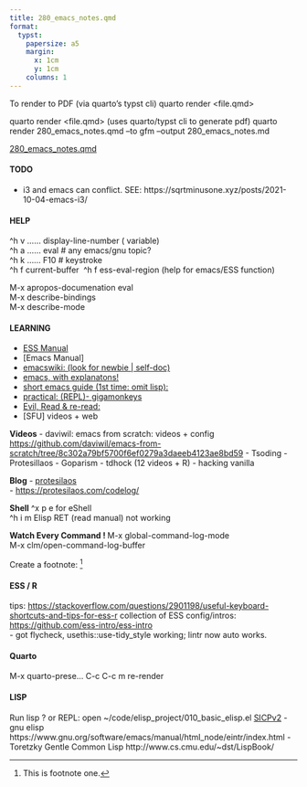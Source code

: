 ```yaml
---
title: 280_emacs_notes.qmd
format:
  typst:
    papersize: a5
    margin:
      x: 1cm
      y: 1cm
    columns: 1
---
```


To render to PDF (via quarto's typst cli)
quarto render <file.qmd>


::: callout-note

quarto render <file.qmd> (uses quarto/typst cli to generate pdf)
quarto render 280_emacs_notes.qmd --to gfm --output 280_emacs_notes.md
:::

::: {.regular_text}

[280_emacs_notes.qmd](280_emacs_notes.qmd) 

#### TODO
- i3 and emacs can conflict.    SEE: https://sqrtminusone.xyz/posts/2021-10-04-emacs-i3/

#### HELP
^h v  ......       display-line-number ( variable) \
^h a  ......       eval   # any emacs/gnu topic? \
^h k  ......       F10     # keystroke  \
^h f current-buffer \ ^h f ess-eval-region (help for emacs/ESS function)

M-x apropos-documenation eval \
M-x describe-bindings \
M-x describe-mode

#### LEARNING
```{=typst}
#show link: underline

- #link [Beginner-protesilaos](https://protesilaos.com/codelog/2024-11-28-basic-emacs-configuration/)
- #link [Xahlee](http://xahlee.info/emacs/how_to_read.html)
- http://xahlee.info/emacs/how_to_read.html
```

- [ESS Manual](ess.r-project.org/manual)
- [Emacs Manual]
- [emacswiki: (look for newbie | self-doc)](https://www.emacswiki.org/)
- [emacs, with explanatons!](https://www2.lib.uchicago.edu/keith/tcl-course/emacs-tutorial.html)
- [short emacs guide (1st time: omit lisp):](https://github.com/chrisdone-archive/elisp-guide?tab=readme-ov-file#programming-in-emacs-lisp)
- [practical: (REPL)- gigamonkeys](https://gigamonkeys.com/book/)
- [Evil, Read & re-read:](https://github.com/noctuid/evil-guide)
- [SFU] videos + web

**Videos**
- daviwil:  emacs from scratch: videos + config
<https://github.com/daviwil/emacs-from-scratch/tree/8c302a79bf5700f6ef0279a3daeeb4123ae8bd59>
- Tsoding 
- Protesillaos
- Goparism
- tdhock (12 videos + R)
- hacking vanilla

**Blog**
- [protesilaos](https://protesilaos.com/) \
-  <https://protesilaos.com/codelog/>

**Shell**
^x p e  for eShell \
^h i m Elisp RET (read manual) not working \

**Watch Every Command ! **
M-x global-command-log-mode \
M-x clm/open-command-log-buffer \

Create a footnote: [^1]

[^1]: This is footnote one.

#### ESS / R
tips:  <https://stackoverflow.com/questions/2901198/useful-keyboard-shortcuts-and-tips-for-ess-r>
collection of ESS config/intros: <https://github.com/ess-intro/ess-intro> \
- got flycheck,  usethis::use-tidy_style working; lintr now auto works.

#### Quarto
M-x quarto-prese...
C-c C-c m  re-render

#### LISP
Run lisp ?  or REPL:   open  ~/code/elisp_project/010_basic_elisp.el
[SICPv2](https://mitp-content-server.mit.edu/books/content/sectbyfn/books_pres_0/6515/sicp.zip/full-text/book/book-Z-H-1.html)
- gnu elisp https://www.gnu.org/software/emacs/manual/html_node/eintr/index.html 
- Toretzky Gentle Common Lisp http://www.cs.cmu.edu/~dst/LispBook/

:::
